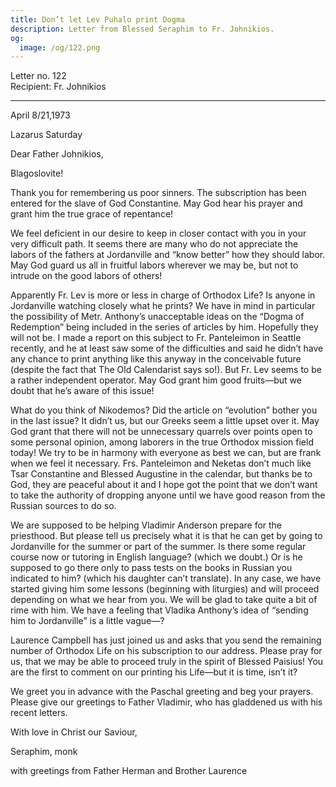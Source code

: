 ```yaml
---
title: Don’t let Lev Puhalo print Dogma
description: Letter from Blessed Seraphim to Fr. Johnikios.
og:
  image: /og/122.png
---
```


<div style={{textAlign:'right', fontFamily:'monospace'}}>Letter no. 122</div>
<div style={{textAlign:'left', fontFamily:'monospace'}}>Recipient: Fr. Johnikios</div>

---

April 8/21,1973

Lazarus Saturday

Dear Father Johnikios,

Blagoslovite!

Thank you for remembering us poor sinners. The subscription has been entered for the slave of God Constantine. May God hear his prayer and grant him the true grace of repentance!

We feel deficient in our desire to keep in closer contact with you in your very difficult path. It seems there are many who do not appreciate the labors of the fathers at Jordanville and “know better” how they should labor. May God guard us all in fruitful labors wherever we may be, but not to intrude on the good labors of others!

Apparently Fr. Lev is more or less in charge of Orthodox Life? Is anyone in Jordanville watching closely what he prints? We have in mind in particular the possibility of Metr. Anthony’s unacceptable ideas on the “Dogma of Redemption” being included in the series of articles by him. Hopefully they will not be. I made a report on this subject to Fr. Panteleimon in Seattle recently, and he at least saw some of the difficulties and said he didn’t have any chance to print anything like this anyway in the conceivable future (despite the fact that The Old Calendarist says so!). But Fr. Lev seems to be a rather independent operator. May God grant him good fruits—but we doubt that he’s aware of this issue!

What do you think of Nikodemos? Did the article on “evolution” bother you in the last issue? It didn’t us, but our Greeks seem a little upset over it. May God grant that there will not be unnecessary quarrels over points open to some personal opinion, among laborers in the true Orthodox mission field today! We try to be in harmony with everyone as best we can, but are frank when we feel it necessary. Frs. Panteleimon and Neketas don’t much like Tsar Constantine and Blessed Augustine in the calendar, but thanks be to God, they are peaceful about it and I hope got the point that we don’t want to take the authority of dropping anyone until we have good reason from the Russian sources to do so.

We are supposed to be helping Vladimir Anderson prepare for the priesthood. But please tell us precisely what it is that he can get by going to Jordanville for the summer or part of the summer. Is there some regular course now or tutoring in English language? (which we doubt.) Or is he supposed to go there only to pass tests on the books in Russian you indicated to him? (which his daughter can’t translate). In any case, we have started giving him some lessons (beginning with liturgies) and will proceed depending on what we hear from you. We will be glad to take quite a bit of rime with him. We have a feeling that Vladika Anthony’s idea of “sending him to Jordanville” is a little vague—?

Laurence Campbell has just joined us and asks that you send the remaining number of Orthodox Life on his subscription to our address. Please pray for us, that we may be able to proceed truly in the spirit of Blessed Paisius! You are the first to comment on our printing his Life—but it is time, isn’t it?

We greet you in advance with the Paschal greeting and beg your prayers. Please give our greetings to Father Vladimir, who has gladdened us with his recent letters.

With love in Christ our Saviour,

Seraphim, monk

with greetings from Father Herman and Brother Laurence
